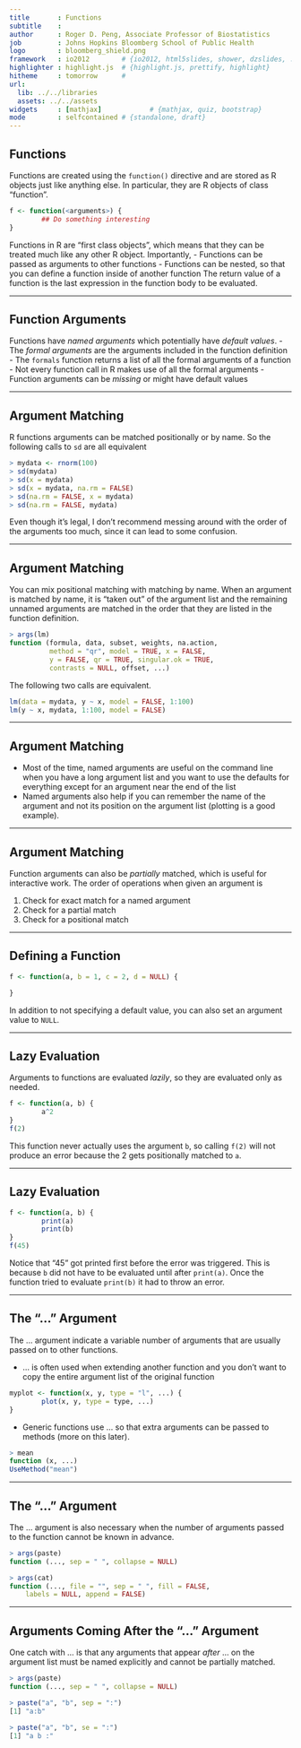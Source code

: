 ```yaml
---
title       : Functions
subtitle    : 
author      : Roger D. Peng, Associate Professor of Biostatistics
job         : Johns Hopkins Bloomberg School of Public Health
logo        : bloomberg_shield.png
framework   : io2012        # {io2012, html5slides, shower, dzslides, ...}
highlighter : highlight.js  # {highlight.js, prettify, highlight}
hitheme     : tomorrow      # 
url:
  lib: ../../libraries
  assets: ../../assets
widgets     : [mathjax]            # {mathjax, quiz, bootstrap}
mode        : selfcontained # {standalone, draft}
---
```


## Functions

Functions are created using the `function()` directive and are stored as R objects just like anything else. In particular, they are R objects of class “function”.

```r
f <- function(<arguments>) {
        ## Do something interesting
}
```

Functions in R are “first class objects”, which means that they can be treated much like any other R object. Importantly,
- Functions can be passed as arguments to other functions
- Functions can be nested, so that you can define a function inside of another function
The return value of a function is the last expression in the function body to be evaluated.

---

## Function Arguments

Functions have _named arguments_ which potentially have _default values_.
- The _formal arguments_ are the arguments included in the function definition 
- The `formals` function returns a list of all the formal arguments of a function 
- Not every function call in R makes use of all the formal arguments
- Function arguments can be _missing_ or might have default values

---

## Argument Matching

R functions arguments can be matched positionally or by name. So the
following calls to `sd` are all equivalent

```r
> mydata <- rnorm(100)
> sd(mydata)
> sd(x = mydata)
> sd(x = mydata, na.rm = FALSE)
> sd(na.rm = FALSE, x = mydata)
> sd(na.rm = FALSE, mydata)
```

Even though it’s legal, I don’t recommend messing around with the
order of the arguments too much, since it can lead to some confusion.

---

## Argument Matching

You can mix positional matching with matching by name. When an argument is matched by name, it is “taken out” of the argument list and the remaining unnamed arguments are matched in the order that they are listed in the function definition.

```r
> args(lm)
function (formula, data, subset, weights, na.action,
          method = "qr", model = TRUE, x = FALSE,
          y = FALSE, qr = TRUE, singular.ok = TRUE,
          contrasts = NULL, offset, ...)
```

The following two calls are equivalent.

```r
lm(data = mydata, y ~ x, model = FALSE, 1:100)
lm(y ~ x, mydata, 1:100, model = FALSE)
```

---

## Argument Matching

- Most of the time, named arguments are useful on the command line when you have a long argument list and you want to use the defaults for everything except for an argument near the end of the list
- Named arguments also help if you can remember the name of the argument and not its position on the argument list (plotting is a good example).

---

## Argument Matching

Function arguments can also be _partially_ matched, which is useful for interactive work. The order of operations when given an argument is

1. Check for exact match for a named argument
2. Check for a partial match
3. Check for a positional match

---

## Defining a Function

```r
f <- function(a, b = 1, c = 2, d = NULL) {

}
```

In addition to not specifying a default value, you can also set an argument value to `NULL`.

---

## Lazy Evaluation

Arguments to functions are evaluated _lazily_, so they are evaluated only as needed.

```r
f <- function(a, b) {
        a^2
} 
f(2)
```

This function never actually uses the argument `b`, so calling `f(2)` will not produce an error because the 2 gets positionally matched to `a`.

---

## Lazy Evaluation

```r
f <- function(a, b) {
        print(a)
        print(b)
}
f(45)
```

Notice that “45” got printed first before the error was triggered. This is because `b` did not have to be evaluated until after `print(a)`. Once the function tried to evaluate `print(b)` it had to throw an error.

---

## The “...” Argument

The ... argument indicate a variable number of arguments that are usually passed on to other functions.

- ... is often used when extending another function and you don’t want to copy the entire argument list of the original function

```r
myplot <- function(x, y, type = "l", ...) {
        plot(x, y, type = type, ...)
}
```
- Generic functions use ... so that extra arguments can be passed to methods
(more on this later).

```r
> mean
function (x, ...)
UseMethod("mean")
```

---

## The “...” Argument

The ... argument is also necessary when the number of arguments passed to the function cannot be known in advance.

```r
> args(paste)
function (..., sep = " ", collapse = NULL)

> args(cat)
function (..., file = "", sep = " ", fill = FALSE,
    labels = NULL, append = FALSE)
```

---

## Arguments Coming After the “...” Argument

One catch with ... is that any arguments that appear _after_ ... on the argument list must be named explicitly and cannot be partially matched.

```r
> args(paste)
function (..., sep = " ", collapse = NULL)

> paste("a", "b", sep = ":")
[1] "a:b"

> paste("a", "b", se = ":")
[1] "a b :"
```
